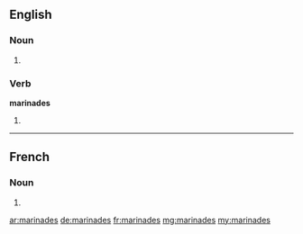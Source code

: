 ==English==

===Noun===
{{head|en}}

# {{plural of|marinade}}

===Verb===
'''marinades'''

# {{en-third-person singular of|marinade}}

----

==French==

===Noun===
{{head|fr|g=f-p}}

# {{plural of|marinade|lang=fr}}

[[ar:marinades]]
[[de:marinades]]
[[fr:marinades]]
[[mg:marinades]]
[[my:marinades]]